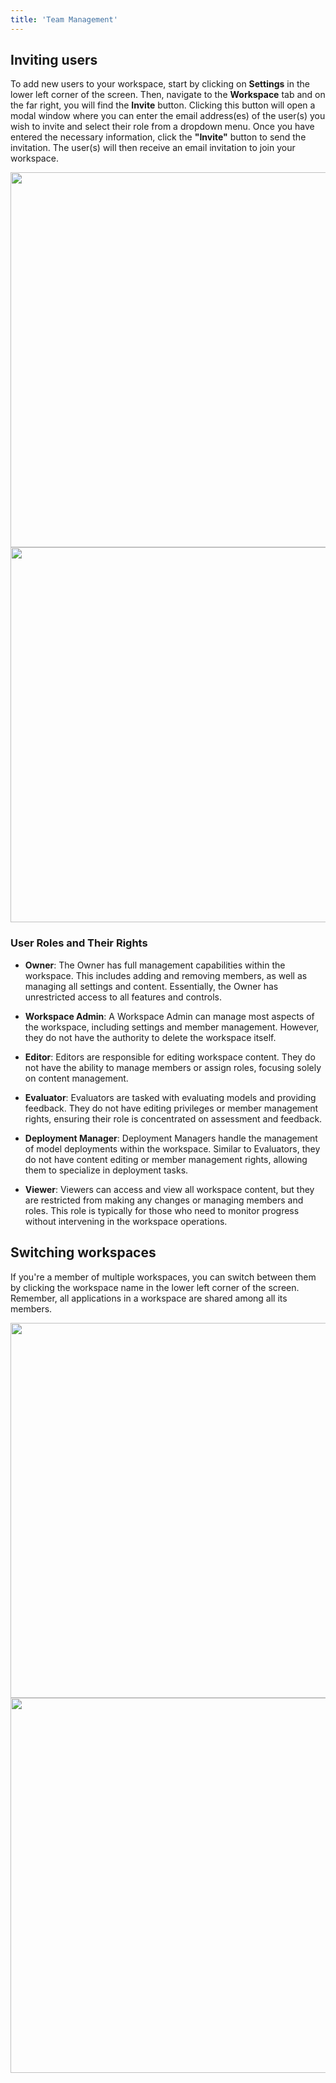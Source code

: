 ```yaml
---
title: 'Team Management'
---
```


## Inviting users

To add new users to your workspace, start by clicking on **Settings** in the lower left corner of the screen. Then, navigate to the **Workspace** tab and on the far right, you will find the **Invite** button. Clicking this button will open a modal window where you can enter the email address(es) of the user(s) you wish to invite and select their role from a dropdown menu. Once you have entered the necessary information, click the **"Invite"** button to send the invitation. The user(s) will then receive an email invitation to join your workspace.

<img height="600" className="dark:hidden" src="/images/misc/team_management_light.png" />
<img height="600" className="hidden dark:block" src="/images/misc/team_management_dark.png" />

### User Roles and Their Rights
- **Owner**: The Owner has full management capabilities within the workspace. This includes adding and removing members, as well as managing all settings and content. Essentially, the Owner has unrestricted access to all features and controls.

- **Workspace Admin**: A Workspace Admin can manage most aspects of the workspace, including settings and member management. However, they do not have the authority to delete the workspace itself.

- **Editor**: Editors are responsible for editing workspace content. They do not have the ability to manage members or assign roles, focusing solely on content management.

- **Evaluator**: Evaluators are tasked with evaluating models and providing feedback. They do not have editing privileges or member management rights, ensuring their role is concentrated on assessment and feedback.

- **Deployment Manager**: Deployment Managers handle the management of model deployments within the workspace. Similar to Evaluators, they do not have content editing or member management rights, allowing them to specialize in deployment tasks.

- **Viewer**: Viewers can access and view all workspace content, but they are restricted from making any changes or managing members and roles. This role is typically for those who need to monitor progress without intervening in the workspace operations.

## Switching workspaces

If you're a member of multiple workspaces, you can switch between them by clicking the workspace name in the lower left corner of the screen. Remember, all applications in a workspace are shared among all its members.

<img height="600" className="dark:hidden" src="/images/misc/workspace_tab_light.png" />
<img height="600" className="hidden dark:block" src="/images/misc/workspace_tab_dark.png" />